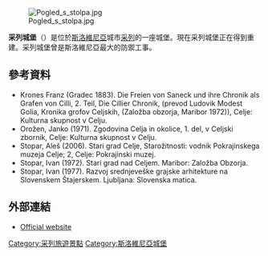 [[File:Pogled_s_stolpa.jpg|thumb]]

'''采列城堡'''（{{lang-sl|Celjski grad}}）是位於[[斯洛維尼亞|斯洛維尼亞]]城市[[采列|采列]]的一座城堡。現在采列城堡正在得到重建。采列城堡曾是斯洛維尼亞最大的防禦工事。

== 參考資料 ==
* Krones Franz (Gradec 1883). Die Freien von Saneck und ihre Chronik als Grafen von Cilli, 2. Teil, Die Cillier Chronik, (prevod Ludovik Modest Golia, Kronika grofov Celjskih, (Založba obzorja, Maribor 1972)), Celje: Kulturna skupnost v Celju.
*Orožen, Janko (1971). Zgodovina Celja in okolice, 1. del, v Celjski zbornik, Celje: Kulturna skupnost v Celju.
*Stopar, Aleš (2006). Stari grad Celje, Starožitnosti: vodnik Pokrajinskega muzeja Celje; 2, Celje: Pokrajinski muzej.
*Stopar, Ivan (1972). Stari grad nad Celjem. Maribor: Založba Obzorja.
*Stopar, Ivan (1977). Razvoj srednjeveške grajske arhitekture na Slovenskem Štajerskem. Ljubljana: Slovenska matica.
== 外部連結 ==
{{Commons category|Celje Castle}}
* [http://castle.grad-celje.com Official website] {{Wayback|url=http://castle.grad-celje.com/ |date=20130115124114 }}
{{coord|46|13|11|N|15|16|15|E|source:nowiki_region:SI|display=title}}

[[Category:采列旅遊景點|Category:采列旅遊景點]]
[[Category:斯洛維尼亞城堡|Category:斯洛維尼亞城堡]]